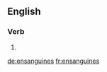 ==English==

===Verb===
{{head|en|verb form}}

# {{en-third-person singular of|ensanguine}}

[[de:ensanguines]]
[[fr:ensanguines]]